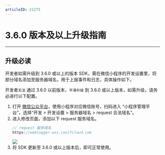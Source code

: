 ```yaml
---
articleID: 21275
---
```

# 3.6.0 版本及以上升级指南

- - -


## 升级必读

开发者如需升级到 3.6.0 或以上的版本 SDK，需在微信小程序的开发设置里，将部分域名添加至服务器域名，用于上报事件和日志，具体操作如下。

<Warning title="注意">


开发者`无法` 通过 3.6.0 以前版本，`平滑升级` 到 3.6.0 或以上版本，如需升级，请务必进行以下配置。  

</Warning>




1. 打开 [微信公众平台](https://mp.weixin.qq.com/?token=\&lang=zh_CN)，使用小程序对应微信账号，扫码进入 “小程序管理平台”，选择“开发 > 开发设置 > 服务器域名 > request 合法域名”。
2. 进入修改页面，添加以下 request 服务域名。
    ```javascript
    // request 服务域名
    https://weblogger-wss.coolfcloud.com
    ```
    <Frame width="512" height="auto" caption=""><img src="https://storage.zego.im/sdk-doc/Pics/Express/wx_program/request_log.jpeg" /></Frame>
3. 将 SDK 更新至 3.6.0 或以上版本后，即可正常使用。
